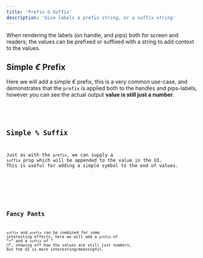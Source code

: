 ```yaml
---
title: 'Prefix & Suffix'
description: 'Give labels a prefix string, or a suffix string'
---
```










When rendering the labels (on handle, and pips) both for screen and readers; 
the values can be prefixed or suffixed with a string to add context to the values.




## Simple _€_ Prefix
Here we will add a simple _€_ prefix, this is a very common use-case, and demonstrates
that the `prefix` is applied both to the handles and pips-labels, however you can see the
actual output **value is still just a number**.

<Demo name="Prepend the '€' symbol" client:visible>
  <Prefix client:visible />
  <Code slot="svelte" code={cleanImport(PrefixRaw)} lang="svelte" />
</Demo>





## Simple _%_ Suffix
Just as with the `prefix`, we can supply a `suffix` prop which will be appended to the
value in the UI. This is useful for adding a simple symbol to the end of values.

<Demo name="Append the '%' symbol" client:visible>
  <Suffix client:visible />
  <Code slot="svelte" code={cleanImport(SuffixRaw)} lang="svelte" />
</Demo>






## Fancy Pants
`suffix` and `prefix` can be combined for some interesting effects, here we will add a
`prefix` of _**"~"**_ and a `suffix` of _**" 🎈"**_, showing off how the values are still just
numbers, but the UI is more interesting/meaningful.

<Demo name="Floating in the summer sky" client:visible>
  <LuftBalloons client:visible />
  <Code slot="svelte" code={cleanImport(LuftBalloonsRaw)} lang="svelte" />
</Demo>


